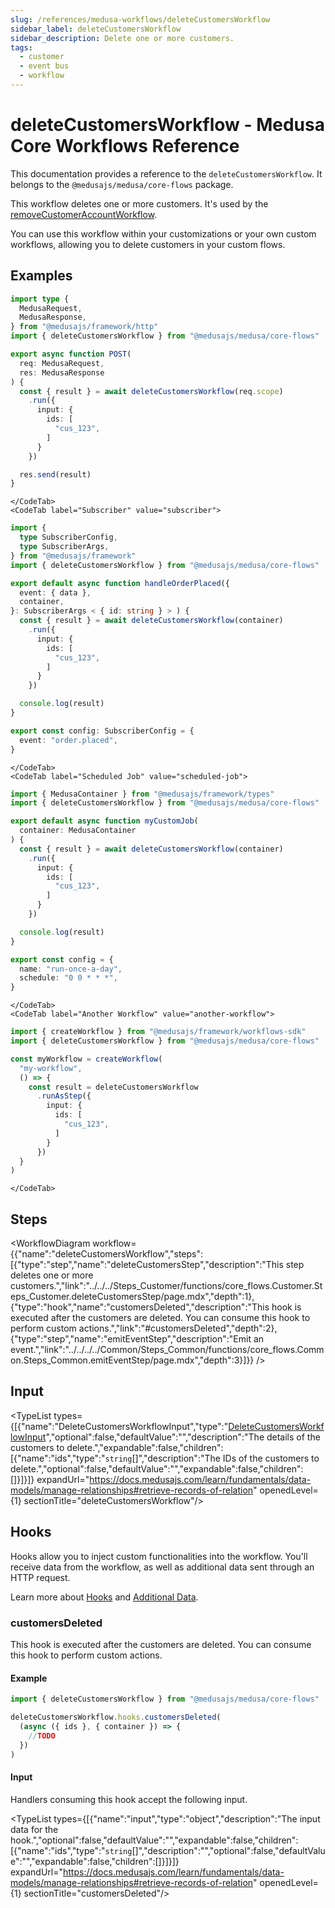 ```yaml
---
slug: /references/medusa-workflows/deleteCustomersWorkflow
sidebar_label: deleteCustomersWorkflow
sidebar_description: Delete one or more customers.
tags:
  - customer
  - event bus
  - workflow
---
```



# deleteCustomersWorkflow - Medusa Core Workflows Reference

This documentation provides a reference to the `deleteCustomersWorkflow`. It belongs to the `@medusajs/medusa/core-flows` package.

This workflow deletes one or more customers. It's used by the 
[removeCustomerAccountWorkflow](../core_flows.Customer.Workflows_Customer.removeCustomerAccountWorkflow/page.mdx).

You can use this workflow within your customizations or your own custom workflows, allowing you to 
delete customers in your custom flows.

<SourceCodeLink link="https://github.com/medusajs/medusa/blob/3c25aec00616c44b5bd0a66550749708f21aec3e/packages/core/core-flows/src/customer/workflows/delete-customers.ts#L46" />

## Examples

<CodeTabs group="workflow-exection">
    <CodeTab label="API Route" value="api-route">
    
```ts title="src/api/workflow/route.ts"
import type {
  MedusaRequest,
  MedusaResponse,
} from "@medusajs/framework/http"
import { deleteCustomersWorkflow } from "@medusajs/medusa/core-flows"

export async function POST(
  req: MedusaRequest,
  res: MedusaResponse
) {
  const { result } = await deleteCustomersWorkflow(req.scope)
    .run({
      input: {
        ids: [
          "cus_123",
        ]
      }
    })

  res.send(result)
}
```

    </CodeTab>
    <CodeTab label="Subscriber" value="subscriber">
    
```ts title="src/subscribers/order-placed.ts"
import {
  type SubscriberConfig,
  type SubscriberArgs,
} from "@medusajs/framework"
import { deleteCustomersWorkflow } from "@medusajs/medusa/core-flows"

export default async function handleOrderPlaced({
  event: { data },
  container,
}: SubscriberArgs < { id: string } > ) {
  const { result } = await deleteCustomersWorkflow(container)
    .run({
      input: {
        ids: [
          "cus_123",
        ]
      }
    })

  console.log(result)
}

export const config: SubscriberConfig = {
  event: "order.placed",
}
```

    </CodeTab>
    <CodeTab label="Scheduled Job" value="scheduled-job">
    
```ts title="src/jobs/message-daily.ts"
import { MedusaContainer } from "@medusajs/framework/types"
import { deleteCustomersWorkflow } from "@medusajs/medusa/core-flows"

export default async function myCustomJob(
  container: MedusaContainer
) {
  const { result } = await deleteCustomersWorkflow(container)
    .run({
      input: {
        ids: [
          "cus_123",
        ]
      }
    })

  console.log(result)
}

export const config = {
  name: "run-once-a-day",
  schedule: "0 0 * * *",
}
```

    </CodeTab>
    <CodeTab label="Another Workflow" value="another-workflow">
    
```ts title="src/workflows/my-workflow.ts"
import { createWorkflow } from "@medusajs/framework/workflows-sdk"
import { deleteCustomersWorkflow } from "@medusajs/medusa/core-flows"

const myWorkflow = createWorkflow(
  "my-workflow",
  () => {
    const result = deleteCustomersWorkflow
      .runAsStep({
        input: {
          ids: [
            "cus_123",
          ]
        }
      })
  }
)
```

    </CodeTab>
  </CodeTabs>

## Steps

<WorkflowDiagram workflow={{"name":"deleteCustomersWorkflow","steps":[{"type":"step","name":"deleteCustomersStep","description":"This step deletes one or more customers.","link":"../../../Steps_Customer/functions/core_flows.Customer.Steps_Customer.deleteCustomersStep/page.mdx","depth":1},{"type":"hook","name":"customersDeleted","description":"This hook is executed after the customers are deleted. You can consume this hook to perform custom actions.","link":"#customersDeleted","depth":2},{"type":"step","name":"emitEventStep","description":"Emit an event.","link":"../../../../Common/Steps_Common/functions/core_flows.Common.Steps_Common.emitEventStep/page.mdx","depth":3}]}} />

## Input

<TypeList types={[{"name":"DeleteCustomersWorkflowInput","type":"[DeleteCustomersWorkflowInput](../../../../types/core_flows.DeleteCustomersWorkflowInput/page.mdx)","optional":false,"defaultValue":"","description":"The details of the customers to delete.","expandable":false,"children":[{"name":"ids","type":"`string`[]","description":"The IDs of the customers to delete.","optional":false,"defaultValue":"","expandable":false,"children":[]}]}]} expandUrl="https://docs.medusajs.com/learn/fundamentals/data-models/manage-relationships#retrieve-records-of-relation" openedLevel={1} sectionTitle="deleteCustomersWorkflow"/>

## Hooks

Hooks allow you to inject custom functionalities into the workflow. You'll receive data from the workflow, as well as additional data sent through an HTTP request.

Learn more about [Hooks](https://docs.medusajs.com/learn/fundamentals/workflows/workflow-hooks) and [Additional Data](https://docs.medusajs.com/learn/fundamentals/api-routes/additional-data).

### customersDeleted

This hook is executed after the customers are deleted. You can consume this hook to perform custom actions.

#### Example

```ts
import { deleteCustomersWorkflow } from "@medusajs/medusa/core-flows"

deleteCustomersWorkflow.hooks.customersDeleted(
  (async ({ ids }, { container }) => {
    //TODO
  })
)
```

#### Input

Handlers consuming this hook accept the following input.

<TypeList types={[{"name":"input","type":"object","description":"The input data for the hook.","optional":false,"defaultValue":"","expandable":false,"children":[{"name":"ids","type":"`string`[]","description":"","optional":false,"defaultValue":"","expandable":false,"children":[]}]}]} expandUrl="https://docs.medusajs.com/learn/fundamentals/data-models/manage-relationships#retrieve-records-of-relation" openedLevel={1} sectionTitle="customersDeleted"/>

